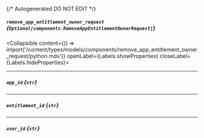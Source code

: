 {/* Autogenerated DO NOT EDIT  */}

##### `remove_app_entitlement_owner_request` *{`Optional[components.RemoveAppEntitlementOwnerRequest]`}*
<Collapsible content={() => import('/content/types/models/components/remove_app_entitlement_owner_request/python.mdx')} openLabel={Labels.showProperties} closeLabel={Labels.hideProperties}>
</Collapsible>

---
##### `app_id` *{`str`}*

---
##### `entitlement_id` *{`str`}*

---
##### `user_id` *{`str`}*


